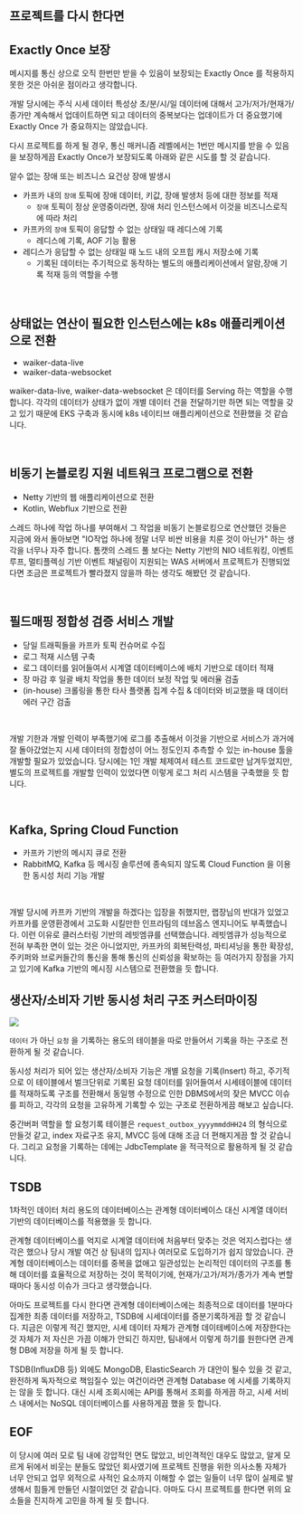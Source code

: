 ## 프로젝트를 다시 한다면



## Exactly Once 보장

메시지를 통신 상으로 오직 한번만 받을 수 있음이 보장되는 Exactly Once 를 적용하지 못한 것은 아쉬운 점이라고 생각합니다. 

개발 당시에는 주식 시세 데이터 특성상 초/분/시/일 데이터에 대해서 고가/저가/현재가/종가만 계속해서 업데이트하면 되고  데이터의 중복보다는 업데이트가 더 중요했기에 Exactly Once 가 중요하지는 않았습니다.<br/>

다시 프로젝트를 하게 될 경우, 통신 매커니즘 레벨에서는 1번만 메시지를 받을 수 있음을 보장하게끔 Exactly Once가 보장되도록 아래와 같은 시도를 할 것 같습니다. <br/>

알수 없는 장애 또는 비즈니스 요건상 장애 발생시 

- 카프카 내의 `장애` 토픽에 장애 데이터, 키값, 장애 발생처 등에 대한 정보를 적재
  - `장애` 토픽이 정상 운영중이라면, 장애 처리 인스턴스에서 이것을 비즈니스로직에 따라 처리
- 카프카의 `장애` 토픽이 응답할 수 없는 상태일 때 레디스에 기록
  - 레디스에 기록, AOF 기능 활용
- 레디스가 응답할 수 없는 상태일 때 노드 내의 오프힙 캐시 저장소에 기록
  - 기록된 데이터는 주기적으로 동작하는 별도의 애플리케이션에서 알람,장애 기록 적재 등의 역할을 수행

<br/>



## 상태없는 연산이 필요한 인스턴스에는 k8s 애플리케이션으로 전환

- waiker-data-live
- waiker-data-websocket

waiker-data-live, waiker-data-websocket 은 데이터를 Serving 하는 역할을 수행합니다. 각각의 데이터가 상태가 없이 개별 데이터 건을 전달하기만 하면 되는 역할을 갖고 있기 때문에 EKS 구축과 동시에 k8s 네이티브 애플리케이션으로 전환했을 것 같습니다. <br/>

<br/>



## 비동기 논블로킹 지원 네트워크 프로그램으로 전환

- Netty 기반의 웹 애플리케이션으로 전환
- Kotlin, Webflux 기반으로 전환

스레드 하나에 작업 하나를 부여해서 그 작업을 비동기 논블로킹으로 연산했던 것들은 지금에 와서 돌아보면 "IO작업 하나에 정말 너무 비싼 비용을 치룬 것이 아닌가" 하는 생각을 너무나 자주 합니다. 톰캣의 스레드 풀 보다는 Netty 기반의 NIO 네트워킹, 이벤트 루프, 멀티플렉싱 기반 이벤트 채널링이 지원되는 WAS 서버에서 프로젝트가 진행되었다면 조금은 프로젝트가 빨라졌지 않을까 하는 생각도 해봤던 것 같습니다.<br/>

<br/>



## 필드매핑 정합성 검증 서비스 개발

- 당일 트래픽들을 카프카 토픽 컨슈머로 수집
- 로그 적재 시스템 구축
- 로그 데이터를 읽어들여서 시계열 데이터베이스에 배치 기반으로 데이터 적재
- 장 마감 후 일괄 배치 작업을 통한 데이터 보정 작업 및 에러율 검출
- (in-house) 크롤링을 통한 타사 플랫폼 집계 수집 & 데이터와 비교했을 때 데이터 에러 구간 검출

<br/>

개발 기한과 개발 인력이 부족했기에 로그를 추출해서 이것을 기반으로 서비스가 과거에 잘 돌아갔었는지 시세 데이터의 정합성이 어느 정도인지 추측할 수 있는 in-house 툴을 개발할 필요가 있었습니다. 당시에는 1인 개발 체제여서 테스트 코드로만 남겨두었지만, 별도의 프로젝트를 개발할 인력이 있었다면 이렇게 로그 처리 시스템을 구축했을 듯 합니다.<br/>

<br/>



## Kafka, Spring Cloud Function

- 카프카 기반의 메시지 큐로 전환
- RabbitMQ, Kafka 등 메시징 솔루션에 종속되지 않도록 Cloud Function 을 이용한 동시성 처리 기능 개발

<br/>

개발 당시에 카프카 기반의 개발을 하겠다는 입장을 취했지만, 랩장님의 반대가 있었고 카프카를 운영환경에서 고도화 시킬만한 인프라팀의 데브옵스 엔지니어도 부족했습니다. 이런 이유로 클러스터링 기반의 레빗엠큐를 선택했습니다. 레빗엠큐가 성능적으로 전혀 부족한 면이 있는 것은 아니었지만, 카프카의 회복탄력성, 파티셔닝을 통한 확장성, 주키퍼와 브로커들간의 통신을 통해 통신의 신뢰성을 확보하는 등 여러가지 장점을 가지고 있기에 Kafka 기반의 메시징 시스템으로 전환했을 듯 합니다.<br/>



## 생산자/소비자 기반 동시성 처리 구조 커스터마이징

![](./img/message-queue-usage/instance.png)

`데이터` 가 아닌 `요청` 을 기록하는 용도의 테이블을 따로 만들어서 기록을 하는 구조로 전환하게 될 것 같습니다. <br/>

동시성 처리가 되어 있는 생산자/소비자 기능은 개별 요청을 기록(Insert) 하고, 주기적으로 이 테이블에서 벌크단위로 기록된 요청 데이터를 읽어들여서 시세테이블에 데이터를 적재하도록 구조를 전환해서 동일행 수정으로 인한 DBMS에서의 잦은 MVCC 이슈를 피하고, 각각의 요청을 고유하게 기록할 수 있는 구조로 전환하게끔 해보고 싶습니다.<br/>

중간버퍼 역할을 할 요청기록 테이블은 `request_outbox_yyyymmddHH24` 의 형식으로 만들것 같고, index 자료구조 유지, MVCC 등에 대해 조금 더 편해지게끔 할 것 같습니다. 그리고 요청을 기록하는 데에는 JdbcTemplate 을 적극적으로 활용하게 될 것 같습니다.<br/>



## TSDB

1차적인 데이터 처리 용도의 데이터베이스는 관계형 데이터베이스 대신 시계열 데이터 기반의 데이터베이스를 적용했을 듯 합니다.<br/>

관계형 데이터베이스를 억지로 시계열 데이터에 처음부터 맞추는 것은 억지스럽다는 생각은 했으나 당시 개발 여건 상 팀내의 입지나 여러모로 도입하기가 쉽지 않았습니다. 관계형 데이터베이스는 데이터를 중복을 없애고 일관성있는 논리적인 데이터의 구조를 통해 데이터를 효율적으로 저장하는 것이 목적이기에, 현재가/고가/저가/종가가 계속 변할 때마다 동시성 이슈가 크다고 생각했습니다.<br/>

아마도 프로젝트를 다시 한다면 관계형 데이터베이스에는 최종적으로 데이터를 1분마다 집계한 최종 데이터를 저장하고, TSDB에 시세데이터를 증분기록하게끔 할 것 같습니다. 지금은 이렇게 적긴 했지만, 시세 데이터 자체가 관계형 데이테베이스에 저장한다는 것 자체가 저 자신은 가끔 이해가 안되긴 하지만, 팀내에서 이렇게 하기를 원한다면 관계형 DB에 저장을 하게 될 듯 합니다.<br/>

TSDB(InfluxDB 등) 외에도 MongoDB, ElasticSearch 가 대안이 될수 있을 것 같고, 완전하게 독자적으로 책임질수 있는 여건이라면 관계형 Database 에 시세를 기록하지는 않을 듯 합니다. 대신 시세 조회시에는 API를 통해서 조회를 하게끔 하고, 시세 서비스 내에서는 NoSQL 데이터베이스를 사용하게끔 했을 듯 합니다.<br/>



## EOF

이 당시에 여러 모로 팀 내에 강압적인 면도 많았고, 비인격적인 대우도 많았고, 알게 모르게 뒤에서 비웃는 분들도 많았던 회사였기에 프로젝트 진행을 위한 의사소통 자체가 너무 안되고 업무 외적으로 사적인 요소까지 이해할 수 없는 일들이 너무 많이 실제로 발생해서 힘들게 만들던 시절이었던 것 같습니다. 아마도 다시 프로젝트를 한다면 위의 요소들을 진지하게 고민을 하게 될 듯 합니다.<br/>



